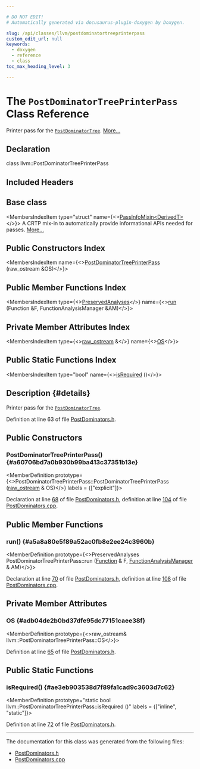 ```yaml
---

# DO NOT EDIT!
# Automatically generated via docusaurus-plugin-doxygen by Doxygen.

slug: /api/classes/llvm/postdominatortreeprinterpass
custom_edit_url: null
keywords:
  - doxygen
  - reference
  - class
toc_max_heading_level: 3

---
```





# The `PostDominatorTreePrinterPass` Class Reference

<DoxygenPage pluginConfig={pluginConfig}>

Printer pass for the <code><a href="/docs/api/classes/llvm/postdominatortree">PostDominatorTree</a></code>. <a href="#details">More...</a>

## Declaration

<CodeBlock>class llvm::PostDominatorTreePrinterPass</CodeBlock>

## Included Headers

<IncludesList>
<IncludesListItem
  filePath="llvm/Analysis/PostDominators.h"
  permalink="/docs/api/files/include/include/llvm/include/llvm/analysis/postdominators-h"
  isLocal="true" />
</IncludesList>

## Base class

<MembersIndex>

<MembersIndexItem
  type="struct"
  name={<><a href="/docs/api/structs/llvm/passinfomixin">PassInfoMixin&lt;DerivedT&gt;</a></>}>
A CRTP mix-in to automatically provide informational APIs needed for passes. <a href="/docs/api/structs/llvm/passinfomixin/#details">More...</a>
</MembersIndexItem>

</MembersIndex>

## Public Constructors Index

<MembersIndex>

<MembersIndexItem
  name={<><a href="#a60706bd7a0b930b99ba413c37351b13e">PostDominatorTreePrinterPass</a> (raw&#95;ostream &amp;OS)</>}>
</MembersIndexItem>

</MembersIndex>

## Public Member Functions Index

<MembersIndex>

<MembersIndexItem
  type={<><a href="/docs/api/classes/llvm/preservedanalyses">PreservedAnalyses</a></>}
  name={<><a href="#a5a8a80e5f89a52ac0fb8e2ee24c3960b">run</a> (Function &amp;F, FunctionAnalysisManager &amp;AM)</>}>
</MembersIndexItem>

</MembersIndex>

## Private Member Attributes Index

<MembersIndex>

<MembersIndexItem
  type={<><a href="/docs/api/classes/llvm/raw-ostream">raw&#95;ostream</a> &amp;</>}
  name={<><a href="#adb04de2b0bd37dfe95dc77151caee38f">OS</a></>}>
</MembersIndexItem>

</MembersIndex>

## Public Static Functions Index

<MembersIndex>

<MembersIndexItem
  type="bool"
  name={<><a href="#ae3eb903538d7f89fa1cad9c3603d7c62">isRequired</a> ()</>}>
</MembersIndexItem>

</MembersIndex>

## Description {#details}

Printer pass for the <code><a href="/docs/api/classes/llvm/postdominatortree">PostDominatorTree</a></code>.

Definition at line 63 of file <a href="/docs/api/files/include/include/llvm/include/llvm/analysis/postdominators-h">PostDominators.h</a>.

<SectionDefinition>

## Public Constructors

### PostDominatorTreePrinterPass() {#a60706bd7a0b930b99ba413c37351b13e}

<MemberDefinition
  prototype={<>PostDominatorTreePrinterPass::PostDominatorTreePrinterPass (<a href="/docs/api/classes/llvm/raw-ostream">raw&#95;ostream</a> &amp; OS)</>}
  labels = {["explicit"]}>

Declaration at line <a href="/docs/api/files/include/include/llvm/include/llvm/analysis/postdominators-h/#l00068">68</a> of file <a href="/docs/api/files/include/include/llvm/include/llvm/analysis/postdominators-h">PostDominators.h</a>, definition at line <a href="/docs/api/files/lib/lib/analysis/postdominators-cpp/#l00104">104</a> of file <a href="/docs/api/files/lib/lib/analysis/postdominators-cpp">PostDominators.cpp</a>.
</MemberDefinition>

</SectionDefinition>

<SectionDefinition>

## Public Member Functions

### run() {#a5a8a80e5f89a52ac0fb8e2ee24c3960b}

<MemberDefinition
  prototype={<>PreservedAnalyses PostDominatorTreePrinterPass::run (<a href="/docs/api/classes/llvm/function">Function</a> &amp; F, <a href="/docs/api/namespaces/llvm/#adce09a5a0de0e3177eb00e932734af2f">FunctionAnalysisManager</a> &amp; AM)</>}>

Declaration at line <a href="/docs/api/files/include/include/llvm/include/llvm/analysis/postdominators-h/#l00070">70</a> of file <a href="/docs/api/files/include/include/llvm/include/llvm/analysis/postdominators-h">PostDominators.h</a>, definition at line <a href="/docs/api/files/lib/lib/analysis/postdominators-cpp/#l00108">108</a> of file <a href="/docs/api/files/lib/lib/analysis/postdominators-cpp">PostDominators.cpp</a>.
</MemberDefinition>

</SectionDefinition>

<SectionDefinition>

## Private Member Attributes

### OS {#adb04de2b0bd37dfe95dc77151caee38f}

<MemberDefinition
  prototype={<>raw&#95;ostream&amp; llvm::PostDominatorTreePrinterPass::OS</>}>

Definition at line <a href="/docs/api/files/include/include/llvm/include/llvm/analysis/postdominators-h/#l00065">65</a> of file <a href="/docs/api/files/include/include/llvm/include/llvm/analysis/postdominators-h">PostDominators.h</a>.
</MemberDefinition>

</SectionDefinition>

<SectionDefinition>

## Public Static Functions

### isRequired() {#ae3eb903538d7f89fa1cad9c3603d7c62}

<MemberDefinition
  prototype="static bool llvm::PostDominatorTreePrinterPass::isRequired ()"
  labels = {["inline", "static"]}>

Definition at line <a href="/docs/api/files/include/include/llvm/include/llvm/analysis/postdominators-h/#l00072">72</a> of file <a href="/docs/api/files/include/include/llvm/include/llvm/analysis/postdominators-h">PostDominators.h</a>.
</MemberDefinition>

</SectionDefinition>

<hr/>

The documentation for this class was generated from the following files:

<ul>
<li><a href="/docs/api/files/include/include/llvm/include/llvm/analysis/postdominators-h">PostDominators.h</a></li>
<li><a href="/docs/api/files/lib/lib/analysis/postdominators-cpp">PostDominators.cpp</a></li>
</ul>

</DoxygenPage>
